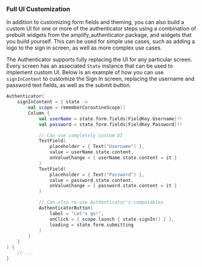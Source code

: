### Full UI Customization

In addition to customizing form fields and theming, you can also build a custom UI for one or more of the authenticator steps using a combination of prebuilt widgets from the amplify_authenticator package, and widgets that you build yourself. This can be used for simple use cases, such as adding a logo to the sign in screen, as well as more complex use cases.

The Authenticator supports fully replacing the UI for any particular screen. Every screen has an associated `State` instance that can be used to implement custom UI.  Below is an example of how you can use `signInContent` to customize the Sign In screen, replacing the username and password text fields, as well as the submit button.

```kotlin
Authenticator(
    signInContent = { state ->
        val scope = rememberCoroutineScope()
        Column {
            val userName = state.form.fields[FieldKey.Username]!!
            val password = state.form.fields[FieldKey.Password]!!

            // Can use completely custom UI
            TextField(
                placeholder = { Text("Username") },
                value = userName.state.content,
                onValueChange = { userName.state.content = it }
            )
            TextField(
                placeholder = { Text("Password") },
                value = password.state.content,
                onValueChange = { password.state.content = it }
            )

            // Can also re-use Authenticator's composables
            AuthenticatorButton(
                label = "Let's go!",
                onClick = { scope.launch { state.signIn() } },
                loading = state.form.submitting
            )
        }
    }
) {
    // ...
}
```
